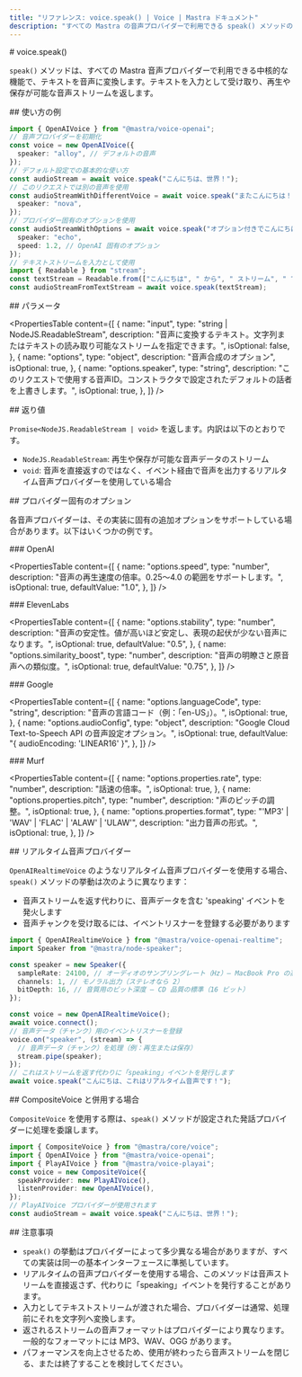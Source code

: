 ```yaml
---
title: "リファレンス: voice.speak() | Voice | Mastra ドキュメント"
description: "すべての Mastra の音声プロバイダーで利用できる speak() メソッドのドキュメント。テキストを音声に変換します。"
---
```


<div id="voicespeak">
  # voice.speak()
</div>

`speak()` メソッドは、すべての Mastra 音声プロバイダーで利用できる中核的な機能で、テキストを音声に変換します。テキストを入力として受け取り、再生や保存が可能な音声ストリームを返します。

<div id="usage-example">
  ## 使い方の例
</div>

```typescript
import { OpenAIVoice } from "@mastra/voice-openai";
// 音声プロバイダーを初期化
const voice = new OpenAIVoice({
  speaker: "alloy", // デフォルトの音声
});
// デフォルト設定での基本的な使い方
const audioStream = await voice.speak("こんにちは、世界！");
// このリクエストでは別の音声を使用
const audioStreamWithDifferentVoice = await voice.speak("またこんにちは！", {
  speaker: "nova",
});
// プロバイダー固有のオプションを使用
const audioStreamWithOptions = await voice.speak("オプション付きでこんにちは！", {
  speaker: "echo",
  speed: 1.2, // OpenAI 固有のオプション
});
// テキストストリームを入力として使用
import { Readable } from "stream";
const textStream = Readable.from(["こんにちは", " から", " ストリーム", " です！"]);
const audioStreamFromTextStream = await voice.speak(textStream);
```


<div id="parameters">
  ## パラメータ
</div>

<PropertiesTable
  content={[
    {
      name: "input",
      type: "string | NodeJS.ReadableStream",
      description:
        "音声に変換するテキスト。文字列またはテキストの読み取り可能なストリームを指定できます。",
      isOptional: false,
    },
    {
      name: "options",
      type: "object",
      description: "音声合成のオプション",
      isOptional: true,
    },
    {
      name: "options.speaker",
      type: "string",
      description:
        "このリクエストで使用する音声ID。コンストラクタで設定されたデフォルトの話者を上書きします。",
      isOptional: true,
    },
  ]}
/>

<div id="return-value">
  ## 返り値
</div>

`Promise<NodeJS.ReadableStream | void>` を返します。内訳は以下のとおりです。

- `NodeJS.ReadableStream`: 再生や保存が可能な音声データのストリーム
- `void`: 音声を直接返すのではなく、イベント経由で音声を出力するリアルタイム音声プロバイダーを使用している場合

<div id="provider-specific-options">
  ## プロバイダー固有のオプション
</div>

各音声プロバイダーは、その実装に固有の追加オプションをサポートしている場合があります。以下はいくつかの例です。

<div id="openai">
  ### OpenAI
</div>

<PropertiesTable
  content={[
    {
      name: "options.speed",
      type: "number",
      description:
        "音声の再生速度の倍率。0.25〜4.0 の範囲をサポートします。",
      isOptional: true,
      defaultValue: "1.0",
    },
  ]}
/>

<div id="elevenlabs">
  ### ElevenLabs
</div>

<PropertiesTable
  content={[
    {
      name: "options.stability",
      type: "number",
      description:
        "音声の安定性。値が高いほど安定し、表現の起伏が少ない音声になります。",
      isOptional: true,
      defaultValue: "0.5",
    },
    {
      name: "options.similarity_boost",
      type: "number",
      description: "音声の明瞭さと原音声への類似度。",
      isOptional: true,
      defaultValue: "0.75",
    },
  ]}
/>

<div id="google">
  ### Google
</div>

<PropertiesTable
  content={[
    {
      name: "options.languageCode",
      type: "string",
      description: "音声の言語コード（例：「en-US」）。",
      isOptional: true,
    },
    {
      name: "options.audioConfig",
      type: "object",
      description:
        "Google Cloud Text-to-Speech API の音声設定オプション。",
      isOptional: true,
      defaultValue: "{ audioEncoding: 'LINEAR16' }",
    },
  ]}
/>

<div id="murf">
  ### Murf
</div>

<PropertiesTable
  content={[
    {
      name: "options.properties.rate",
      type: "number",
      description: "話速の倍率。",
      isOptional: true,
    },
    {
      name: "options.properties.pitch",
      type: "number",
      description: "声のピッチの調整。",
      isOptional: true,
    },
    {
      name: "options.properties.format",
      type: "'MP3' | 'WAV' | 'FLAC' | 'ALAW' | 'ULAW'",
      description: "出力音声の形式。",
      isOptional: true,
    },
  ]}
/>

<div id="realtime-voice-providers">
  ## リアルタイム音声プロバイダー
</div>

`OpenAIRealtimeVoice` のようなリアルタイム音声プロバイダーを使用する場合、`speak()` メソッドの挙動は次のように異なります：

* 音声ストリームを返す代わりに、音声データを含む &#39;speaking&#39; イベントを発火します
* 音声チャンクを受け取るには、イベントリスナーを登録する必要があります

```typescript
import { OpenAIRealtimeVoice } from "@mastra/voice-openai-realtime";
import Speaker from "@mastra/node-speaker";

const speaker = new Speaker({
  sampleRate: 24100, // オーディオのサンプリングレート（Hz）— MacBook Pro の高音質の標準値
  channels: 1, // モノラル出力（ステレオなら 2）
  bitDepth: 16, // 音質用のビット深度 — CD 品質の標準（16 ビット）
});

const voice = new OpenAIRealtimeVoice();
await voice.connect();
// 音声データ（チャンク）用のイベントリスナーを登録
voice.on("speaker", (stream) => {
  // 音声データ（チャンク）を処理（例：再生または保存）
  stream.pipe(speaker);
});
// これはストリームを返す代わりに「speaking」イベントを発行します
await voice.speak("こんにちは、これはリアルタイム音声です！");
```


<div id="using-with-compositevoice">
  ## CompositeVoice と併用する場合
</div>

`CompositeVoice` を使用する際は、`speak()` メソッドが設定された発話プロバイダーに処理を委譲します。

```typescript
import { CompositeVoice } from "@mastra/core/voice";
import { OpenAIVoice } from "@mastra/voice-openai";
import { PlayAIVoice } from "@mastra/voice-playai";
const voice = new CompositeVoice({
  speakProvider: new PlayAIVoice(),
  listenProvider: new OpenAIVoice(),
});
// PlayAIVoice プロバイダーが使用されます
const audioStream = await voice.speak("こんにちは、世界！");
```


<div id="notes">
  ## 注意事項
</div>

- `speak()` の挙動はプロバイダーによって多少異なる場合がありますが、すべての実装は同一の基本インターフェースに準拠しています。
- リアルタイムの音声プロバイダーを使用する場合、このメソッドは音声ストリームを直接返さず、代わりに「speaking」イベントを発行することがあります。
- 入力としてテキストストリームが渡された場合、プロバイダーは通常、処理前にそれを文字列へ変換します。
- 返されるストリームの音声フォーマットはプロバイダーにより異なります。一般的なフォーマットには MP3、WAV、OGG があります。
- パフォーマンスを向上させるため、使用が終わったら音声ストリームを閉じる、または終了することを検討してください。